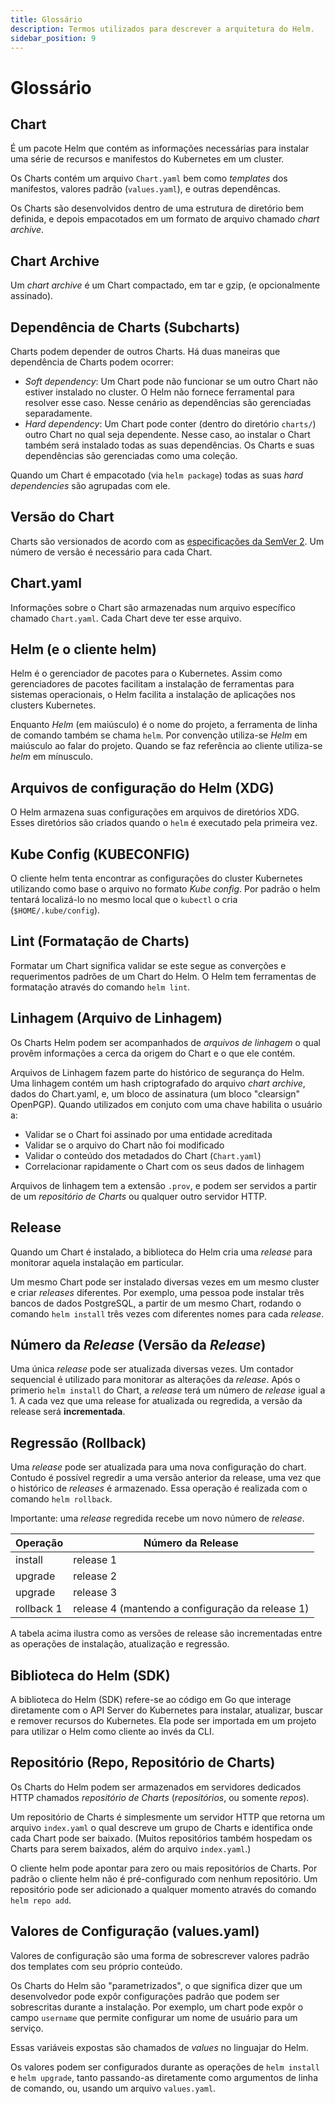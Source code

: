 ```yaml
---
title: Glossário
description: Termos utilizados para descrever a arquitetura do Helm.
sidebar_position: 9
---
```


# Glossário

## Chart

É um pacote Helm que contém as informações necessárias para instalar
uma série de recursos e manifestos do Kubernetes em um cluster.

Os Charts contém um arquivo `Chart.yaml` bem como _templates_ dos manifestos,
valores padrão (`values.yaml`), e outras dependêncas.

Os Charts são desenvolvidos dentro de uma estrutura de diretório bem definida,
e depois empacotados em um formato de arquivo chamado _chart archive_.

## Chart Archive

Um _chart archive_ é um Chart compactado, em tar e gzip, (e opcionalmente
assinado).

## Dependência de Charts (Subcharts)

Charts podem depender de outros Charts. Há duas maneiras que dependência de Charts
podem ocorrer:

- _Soft dependency_: Um Chart pode não funcionar se um outro Chart não estiver instalado
  no cluster. O Helm não fornece ferramental para resolver esse caso. Nesse
  cenário as dependências são gerenciadas separadamente.
- _Hard dependency_: Um Chart pode conter (dentro do diretório `charts/`)
  outro Chart no qual seja dependente. Nesse caso, ao instalar o Chart também
  será instalado todas as suas dependências. Os Charts e suas dependências são gerenciadas
  como uma coleção.

Quando um Chart é empacotado (via `helm package`) todas as suas
_hard dependencies_ são agrupadas com ele.

## Versão do Chart

Charts são versionados de acordo com as [especificações da SemVer 2](https://semver.org).
Um número de versão é necessário para cada Chart.

## Chart.yaml

Informações sobre o Chart são armazenadas num arquivo específico chamado `Chart.yaml`.
Cada Chart deve ter esse arquivo.

## Helm (e o cliente helm)

Helm é o gerenciador de pacotes para o Kubernetes. Assim como gerenciadores de
pacotes facilitam a instalação de ferramentas para sistemas operacionais, o Helm
facilita a instalação de aplicações nos clusters Kubernetes.

Enquanto _Helm_ (em maiúsculo) é o nome do projeto, a ferramenta de linha de comando
também se chama `helm`. Por convenção utiliza-se _Helm_ em maiúsculo ao falar do
projeto. Quando se faz referência ao cliente utiliza-se _helm_ em mínusculo.

## Arquivos de configuração do Helm (XDG)

O Helm armazena suas configurações em arquivos de diretórios XDG. Esses diretórios
são criados quando o `helm` é executado pela primeira vez.

## Kube Config (KUBECONFIG)

O cliente helm tenta encontrar as configurações do cluster Kubernetes utilizando
como base o arquivo no formato _Kube config_. Por padrão o helm tentará localizá-lo
no mesmo local que o `kubectl` o cria (`$HOME/.kube/config`).

## Lint (Formatação de Charts)

Formatar um Chart significa validar se este segue as converções e requerimentos
padrões de um Chart do Helm. O Helm tem ferramentas de formatação através do comando
`helm lint`.

## Linhagem (Arquivo de Linhagem)

Os Charts Helm podem ser acompanhados de _arquivos de linhagem_ o qual provêm informações
a cerca da origem do Chart e o que ele contém.

Arquivos de Linhagem fazem parte do histórico de segurança do Helm. Uma linhagem
contém um hash criptografado do arquivo _chart archive_, dados do Chart.yaml, e,
um bloco de assinatura (um bloco "clearsign" OpenPGP). Quando utilizados em conjuto
com uma chave habilita o usuário a:

- Validar se o Chart foi assinado por uma entidade acreditada
- Validar se o arquivo do Chart não foi modificado
- Validar o conteúdo dos metadados do Chart (`Chart.yaml`)
- Correlacionar rapidamente o Chart com os seus dados de linhagem

Arquivos de linhagem tem a extensão `.prov`, e podem ser servidos a partir de um
_repositório de Charts_ ou qualquer outro servidor HTTP.

## Release

Quando um Chart é instalado, a biblioteca do Helm cria uma _release_  para monitorar
aquela instalação em particular.

Um mesmo Chart pode ser instalado diversas vezes em um mesmo cluster e criar _releases_
diferentes. Por exemplo, uma pessoa pode instalar três bancos de dados PostgreSQL,
a partir de um mesmo Chart, rodando o comando `helm install` três vezes com diferentes
nomes para cada _release_.

## Número da _Release_ (Versão da _Release_)

Uma única _release_  pode ser atualizada diversas vezes. Um contador sequencial
é utilizado para monitorar as alterações da _release_. Após o primerio `helm install`
do Chart, a _release_ terá um número de _release_ igual a 1. A cada vez que uma release
for atualizada ou regredida, a versão da release será **incrementada**.

## Regressão (Rollback)

Uma _release_ pode ser atualizada para uma nova configuração do chart. Contudo é
possível regredir a uma versão anterior da release, uma vez que o histórico de
_releases_ é armazenado. Essa operação é realizada com o comando `helm rollback`.

Importante: uma _release_ regredida recebe um novo número de _release_.

| Operação   | Número da Release                                    |
|------------|------------------------------------------------------|
| install    | release 1                                            |
| upgrade    | release 2                                            |
| upgrade    | release 3                                            |
| rollback 1 | release 4 (mantendo a configuração da release 1)     |

A tabela acima ilustra como as versões de release são incrementadas entre as
operações de instalação, atualização e regressão.

## Biblioteca do Helm (SDK)

A biblioteca do Helm (SDK) refere-se ao código em Go que interage diretamente com
o API Server do Kubernetes para instalar, atualizar, buscar e remover recursos
do Kubernetes. Ela pode ser importada em um projeto para utilizar o Helm como cliente
ao invés da CLI.

## Repositório (Repo, Repositório de Charts)

Os Charts do Helm podem ser armazenados em servidores dedicados HTTP chamados
_repositório de Charts_ (_repositórios_, ou somente _repos_).

Um repositório de Charts é simplesmente um servidor HTTP que retorna um arquivo `index.yaml`
o qual descreve um grupo de Charts e identifica onde cada Chart pode ser baixado.
(Muitos repositórios também hospedam os Charts para serem baixados, além do arquivo
`index.yaml`.)

O cliente helm pode apontar para zero ou mais repositórios de Charts. Por padrão
o cliente helm não é pré-configurado com nenhum repositório. Um repositório pode
ser adicionado a qualquer momento através do comando `helm repo add`.

## Valores de Configuração (values.yaml)

Valores de configuração são uma forma de sobrescrever valores padrão dos templates
com seu próprio conteúdo.

Os Charts do Helm são "parametrizados", o que significa dizer que um desenvolvedor
pode expôr configurações padrão que podem ser sobrescritas durante a instalação.
Por exemplo, um chart pode expôr o campo `username` que permite configurar um nome
de usuário para um serviço.

Essas variáveis expostas são chamados de _values_ no linguajar do Helm.

Os valores podem ser configurados durante as operações de `helm install` e
`helm upgrade`, tanto passando-as diretamente como argumentos de linha de comando,
ou, usando um arquivo `values.yaml`.


<DocCardList />